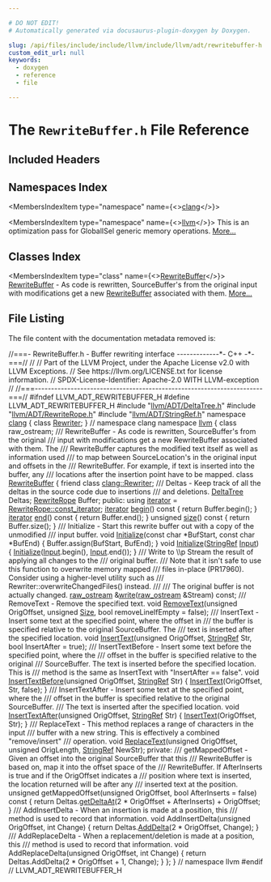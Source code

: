 ```yaml
---

# DO NOT EDIT!
# Automatically generated via docusaurus-plugin-doxygen by Doxygen.

slug: /api/files/include/include/llvm/include/llvm/adt/rewritebuffer-h
custom_edit_url: null
keywords:
  - doxygen
  - reference
  - file

---
```





# The `RewriteBuffer.h` File Reference

<DoxygenPage pluginConfig={pluginConfig}>



## Included Headers

<IncludesList>
<IncludesListItem
  filePath="llvm/ADT/DeltaTree.h"
  permalink="/docs/api/files/include/include/llvm/include/llvm/adt/deltatree-h"
  isLocal="true" />
<IncludesListItem
  filePath="llvm/ADT/RewriteRope.h"
  permalink="/docs/api/files/include/include/llvm/include/llvm/adt/rewriterope-h"
  isLocal="true" />
<IncludesListItem
  filePath="llvm/ADT/StringRef.h"
  permalink="/docs/api/files/include/include/llvm/include/llvm/adt/stringref-h"
  isLocal="true" />
</IncludesList>

## Namespaces Index

<MembersIndex>

<MembersIndexItem
  type="namespace"
  name={<><a href="/docs/api/namespaces/clang">clang</a></>}>
</MembersIndexItem>

<MembersIndexItem
  type="namespace"
  name={<><a href="/docs/api/namespaces/llvm">llvm</a></>}>
This is an optimization pass for GlobalISel generic memory operations. <a href="/docs/api/namespaces/llvm/#details">More...</a>
</MembersIndexItem>

</MembersIndex>

## Classes Index

<MembersIndex>

<MembersIndexItem
  type="class"
  name={<><a href="/docs/api/classes/llvm/rewritebuffer">RewriteBuffer</a></>}>
<a href="/docs/api/classes/llvm/rewritebuffer">RewriteBuffer</a> - As code is rewritten, SourceBuffer&#39;s from the original input with modifications get a new <a href="/docs/api/classes/llvm/rewritebuffer">RewriteBuffer</a> associated with them. <a href="/docs/api/classes/llvm/rewritebuffer/#details">More...</a>
</MembersIndexItem>

</MembersIndex>


## File Listing

The file content with the documentation metadata removed is:

<ProgramListing>

<Link id="l00001" /><CodeLine lineNumber="1"><span class="doxyHighlightComment">//===- RewriteBuffer.h - Buffer rewriting interface -------------&#42;- C++ -&#42;-===//</span></CodeLine>
<Link id="l00002" /><CodeLine lineNumber="2"><span class="doxyHighlightComment">//</span></CodeLine>
<Link id="l00003" /><CodeLine lineNumber="3"><span class="doxyHighlightComment">// Part of the LLVM Project, under the Apache License v2.0 with LLVM Exceptions.</span></CodeLine>
<Link id="l00004" /><CodeLine lineNumber="4"><span class="doxyHighlightComment">// See https://llvm.org/LICENSE.txt for license information.</span></CodeLine>
<Link id="l00005" /><CodeLine lineNumber="5"><span class="doxyHighlightComment">// SPDX-License-Identifier: Apache-2.0 WITH LLVM-exception</span></CodeLine>
<Link id="l00006" /><CodeLine lineNumber="6"><span class="doxyHighlightComment">//</span></CodeLine>
<Link id="l00007" /><CodeLine lineNumber="7"><span class="doxyHighlightComment">//===----------------------------------------------------------------------===//</span></CodeLine>
<Link id="l00008" /><CodeLine lineNumber="8"></CodeLine>
<Link id="l00009" /><CodeLine lineNumber="9"><span class="doxyHighlightPreprocessor">#ifndef LLVM&#95;ADT&#95;REWRITEBUFFER&#95;H</span></CodeLine>
<Link id="l00010" /><CodeLine lineNumber="10"><span class="doxyHighlightPreprocessor">#define LLVM&#95;ADT&#95;REWRITEBUFFER&#95;H</span></CodeLine>
<Link id="l00011" /><CodeLine lineNumber="11"></CodeLine>
<Link id="l00012" /><CodeLine lineNumber="12"><span class="doxyHighlightPreprocessor">#include &quot;<a href="/docs/api/files/include/include/llvm/include/llvm/adt/deltatree-h">llvm/ADT/DeltaTree.h</a>&quot;</span></CodeLine>
<Link id="l00013" /><CodeLine lineNumber="13"><span class="doxyHighlightPreprocessor">#include &quot;<a href="/docs/api/files/include/include/llvm/include/llvm/adt/rewriterope-h">llvm/ADT/RewriteRope.h</a>&quot;</span></CodeLine>
<Link id="l00014" /><CodeLine lineNumber="14"><span class="doxyHighlightPreprocessor">#include &quot;<a href="/docs/api/files/include/include/llvm/include/llvm/adt/stringref-h">llvm/ADT/StringRef.h</a>&quot;</span></CodeLine>
<Link id="l00015" /><CodeLine lineNumber="15"></CodeLine>
<Link id="l00016" /><CodeLine lineNumber="16" lineLink="/docs/api/namespaces/clang"><span class="doxyHighlightKeyword">namespace </span><span class="doxyHighlight"><a href="/docs/api/namespaces/clang">clang</a> &#123;</span></CodeLine>
<Link id="l00017" /><CodeLine lineNumber="17"><span class="doxyHighlightKeyword">class </span><span class="doxyHighlight"><a href="/docs/api/files/lib/lib/codegen/virtregmap-cpp/#a1ad52109a2ff430460c8776286b97b2e">Rewriter</a>;</span></CodeLine>
<Link id="l00018" /><CodeLine lineNumber="18"><span class="doxyHighlight">&#125; </span><span class="doxyHighlightComment">// namespace clang</span></CodeLine>
<Link id="l00019" /><CodeLine lineNumber="19"></CodeLine>
<Link id="l00020" /><CodeLine lineNumber="20"><span class="doxyHighlightKeyword">namespace </span><span class="doxyHighlight"><a href="/docs/api/namespaces/llvm">llvm</a> &#123;</span></CodeLine>
<Link id="l00021" /><CodeLine lineNumber="21"></CodeLine>
<Link id="l00022" /><CodeLine lineNumber="22"><span class="doxyHighlightKeyword">class </span><span class="doxyHighlight">raw&#95;ostream;</span></CodeLine>
<Link id="l00023" /><CodeLine lineNumber="23"></CodeLine>
<Link id="l00024" /><CodeLine lineNumber="24"><span class="doxyHighlightComment">/// RewriteBuffer - As code is rewritten, SourceBuffer&#39;s from the original</span></CodeLine>
<Link id="l00025" /><CodeLine lineNumber="25"><span class="doxyHighlightComment">/// input with modifications get a new RewriteBuffer associated with them.  The</span></CodeLine>
<Link id="l00026" /><CodeLine lineNumber="26"><span class="doxyHighlightComment">/// RewriteBuffer captures the modified text itself as well as information used</span></CodeLine>
<Link id="l00027" /><CodeLine lineNumber="27"><span class="doxyHighlightComment">/// to map between SourceLocation&#39;s in the original input and offsets in the</span></CodeLine>
<Link id="l00028" /><CodeLine lineNumber="28"><span class="doxyHighlightComment">/// RewriteBuffer.  For example, if text is inserted into the buffer, any</span></CodeLine>
<Link id="l00029" /><CodeLine lineNumber="29"><span class="doxyHighlightComment">/// locations after the insertion point have to be mapped.</span></CodeLine>
<Link id="l00030" /><CodeLine lineNumber="30" lineLink="/docs/api/classes/llvm/rewritebuffer"><span class="doxyHighlightKeyword">class </span><span class="doxyHighlight"><a href="/docs/api/classes/llvm/rewritebuffer">RewriteBuffer</a> &#123;</span></CodeLine>
<Link id="l00031" /><CodeLine lineNumber="31" lineLink="/docs/api/classes/llvm/rewritebuffer/#a6858b60c9b365d29f2cea3e024bf8e62"><span class="doxyHighlight">  </span><span class="doxyHighlightKeyword">friend</span><span class="doxyHighlight"> </span><span class="doxyHighlightKeyword">class </span><span class="doxyHighlight"><a href="/docs/api/classes/llvm/rewritebuffer/#a6858b60c9b365d29f2cea3e024bf8e62">clang::Rewriter</a>;</span></CodeLine>
<Link id="l00032" /><CodeLine lineNumber="32"></CodeLine>
<Link id="l00033" /><CodeLine lineNumber="33"><span class="doxyHighlightComment">  /// Deltas - Keep track of all the deltas in the source code due to insertions</span></CodeLine>
<Link id="l00034" /><CodeLine lineNumber="34"><span class="doxyHighlightComment">  /// and deletions.</span></CodeLine>
<Link id="l00035" /><CodeLine lineNumber="35"><span class="doxyHighlight">  <a href="/docs/api/classes/llvm/deltatree">DeltaTree</a> Deltas;</span></CodeLine>
<Link id="l00036" /><CodeLine lineNumber="36"></CodeLine>
<Link id="l00037" /><CodeLine lineNumber="37"><span class="doxyHighlight">  <a href="/docs/api/classes/llvm/rewriterope">RewriteRope</a> Buffer;</span></CodeLine>
<Link id="l00038" /><CodeLine lineNumber="38"></CodeLine>
<Link id="l00039" /><CodeLine lineNumber="39"><span class="doxyHighlightKeyword">public</span><span class="doxyHighlight">:</span></CodeLine>
<Link id="l00040" /><CodeLine lineNumber="40" lineLink="/docs/api/classes/llvm/rewritebuffer/#ab672c063a54889c173d84d3ef5e40942"><span class="doxyHighlight">  </span><span class="doxyHighlightKeyword">using </span><span class="doxyHighlight"><a href="/docs/api/classes/llvm/rewritebuffer/#ab672c063a54889c173d84d3ef5e40942">iterator</a> = <a href="/docs/api/classes/llvm/rewriterope/#aae0632a23e919ec6285c0cd7e7839ce5">RewriteRope::const&#95;iterator</a>;</span></CodeLine>
<Link id="l00041" /><CodeLine lineNumber="41"></CodeLine>
<Link id="l00042" /><CodeLine lineNumber="42" lineLink="/docs/api/classes/llvm/rewritebuffer/#a856895feec13424f426516cba22ec8df"><span class="doxyHighlight">  <a href="/docs/api/classes/llvm/rewritebuffer/#ab672c063a54889c173d84d3ef5e40942">iterator</a> <a href="/docs/api/classes/llvm/rewritebuffer/#a856895feec13424f426516cba22ec8df">begin</a>()</span><span class="doxyHighlightKeyword"> const </span><span class="doxyHighlight">&#123; </span><span class="doxyHighlightKeywordFlow">return</span><span class="doxyHighlight"> Buffer.begin(); &#125;</span></CodeLine>
<Link id="l00043" /><CodeLine lineNumber="43" lineLink="/docs/api/classes/llvm/rewritebuffer/#a0f93f5b96aae17e8e801734dd13f3ea6"><span class="doxyHighlight">  <a href="/docs/api/classes/llvm/rewritebuffer/#ab672c063a54889c173d84d3ef5e40942">iterator</a> <a href="/docs/api/classes/llvm/rewritebuffer/#a0f93f5b96aae17e8e801734dd13f3ea6">end</a>()</span><span class="doxyHighlightKeyword"> const </span><span class="doxyHighlight">&#123; </span><span class="doxyHighlightKeywordFlow">return</span><span class="doxyHighlight"> Buffer.end(); &#125;</span></CodeLine>
<Link id="l00044" /><CodeLine lineNumber="44" lineLink="/docs/api/classes/llvm/rewritebuffer/#a4b6a74c2bda71f4a5184e57239c3bda4"><span class="doxyHighlight">  </span><span class="doxyHighlightKeywordType">unsigned</span><span class="doxyHighlight"> <a href="/docs/api/classes/llvm/rewritebuffer/#a4b6a74c2bda71f4a5184e57239c3bda4">size</a>()</span><span class="doxyHighlightKeyword"> const </span><span class="doxyHighlight">&#123; </span><span class="doxyHighlightKeywordFlow">return</span><span class="doxyHighlight"> Buffer.size(); &#125;</span></CodeLine>
<Link id="l00045" /><CodeLine lineNumber="45"></CodeLine>
<Link id="l00046" /><CodeLine lineNumber="46"><span class="doxyHighlightComment">  /// Initialize - Start this rewrite buffer out with a copy of the unmodified</span></CodeLine>
<Link id="l00047" /><CodeLine lineNumber="47"><span class="doxyHighlightComment">  /// input buffer.</span></CodeLine>
<Link id="l00048" /><CodeLine lineNumber="48" lineLink="/docs/api/classes/llvm/rewritebuffer/#aad911b0b688a9a92ea8ef85f80cfa9c1"><span class="doxyHighlight">  </span><span class="doxyHighlightKeywordType">void</span><span class="doxyHighlight"> <a href="/docs/api/classes/llvm/rewritebuffer/#aad911b0b688a9a92ea8ef85f80cfa9c1">Initialize</a>(</span><span class="doxyHighlightKeyword">const</span><span class="doxyHighlight"> </span><span class="doxyHighlightKeywordType">char</span><span class="doxyHighlight"> &#42;BufStart, </span><span class="doxyHighlightKeyword">const</span><span class="doxyHighlight"> </span><span class="doxyHighlightKeywordType">char</span><span class="doxyHighlight"> &#42;BufEnd) &#123;</span></CodeLine>
<Link id="l00049" /><CodeLine lineNumber="49"><span class="doxyHighlight">    Buffer.assign(BufStart, BufEnd);</span></CodeLine>
<Link id="l00050" /><CodeLine lineNumber="50"><span class="doxyHighlight">  &#125;</span></CodeLine>
<Link id="l00051" /><CodeLine lineNumber="51" lineLink="/docs/api/classes/llvm/rewritebuffer/#acc1e891f99ade3d225acd7c67cb41522"><span class="doxyHighlight">  </span><span class="doxyHighlightKeywordType">void</span><span class="doxyHighlight"> <a href="/docs/api/classes/llvm/rewritebuffer/#acc1e891f99ade3d225acd7c67cb41522">Initialize</a>(<a href="/docs/api/classes/llvm/stringref">StringRef</a> <a href="/docs/api/classes/input">Input</a>) &#123; <a href="/docs/api/classes/llvm/rewritebuffer/#acc1e891f99ade3d225acd7c67cb41522">Initialize</a>(<a href="/docs/api/classes/input">Input</a>.begin(), <a href="/docs/api/classes/input">Input</a>.end()); &#125;</span></CodeLine>
<Link id="l00052" /><CodeLine lineNumber="52"></CodeLine>
<Link id="l00053" /><CodeLine lineNumber="53"><span class="doxyHighlightComment">  /// Write to \\p Stream the result of applying all changes to the</span></CodeLine>
<Link id="l00054" /><CodeLine lineNumber="54"><span class="doxyHighlightComment">  /// original buffer.</span></CodeLine>
<Link id="l00055" /><CodeLine lineNumber="55"><span class="doxyHighlightComment">  /// Note that it isn&#39;t safe to use this function to overwrite memory mapped</span></CodeLine>
<Link id="l00056" /><CodeLine lineNumber="56"><span class="doxyHighlightComment">  /// files in-place (PR17960). Consider using a higher-level utility such as</span></CodeLine>
<Link id="l00057" /><CodeLine lineNumber="57"><span class="doxyHighlightComment">  /// Rewriter::overwriteChangedFiles() instead.</span></CodeLine>
<Link id="l00058" /><CodeLine lineNumber="58"><span class="doxyHighlightComment">  ///</span></CodeLine>
<Link id="l00059" /><CodeLine lineNumber="59"><span class="doxyHighlightComment">  /// The original buffer is not actually changed.</span></CodeLine>
<Link id="l00060" /><CodeLine lineNumber="60"><span class="doxyHighlight">  <a href="/docs/api/classes/llvm/raw-ostream">raw&#95;ostream</a> &amp;<a href="/docs/api/classes/llvm/rewritebuffer/#a0b72d3db59db1731c63217c291929ced">write</a>(<a href="/docs/api/classes/llvm/raw-ostream">raw&#95;ostream</a> &amp;Stream) </span><span class="doxyHighlightKeyword">const</span><span class="doxyHighlight">;</span></CodeLine>
<Link id="l00061" /><CodeLine lineNumber="61"></CodeLine>
<Link id="l00062" /><CodeLine lineNumber="62"><span class="doxyHighlightComment">  /// RemoveText - Remove the specified text.</span></CodeLine>
<Link id="l00063" /><CodeLine lineNumber="63"><span class="doxyHighlight">  </span><span class="doxyHighlightKeywordType">void</span><span class="doxyHighlight"> <a href="/docs/api/classes/llvm/rewritebuffer/#a08eea0e9e695bc7d1e025b211aebeae9">RemoveText</a>(</span><span class="doxyHighlightKeywordType">unsigned</span><span class="doxyHighlight"> OrigOffset, </span><span class="doxyHighlightKeywordType">unsigned</span><span class="doxyHighlight"> <a href="/docs/api/files/lib/lib/analysis/inlineorder-cpp/#a7ee6f0cb51c3b9056199e9a0001fe8c3a6f6cb72d544962fa333e2e34ce64f719">Size</a>,</span></CodeLine>
<Link id="l00064" /><CodeLine lineNumber="64"><span class="doxyHighlight">                  </span><span class="doxyHighlightKeywordType">bool</span><span class="doxyHighlight"> removeLineIfEmpty = </span><span class="doxyHighlightKeyword">false</span><span class="doxyHighlight">);</span></CodeLine>
<Link id="l00065" /><CodeLine lineNumber="65"></CodeLine>
<Link id="l00066" /><CodeLine lineNumber="66"><span class="doxyHighlightComment">  /// InsertText - Insert some text at the specified point, where the offset in</span></CodeLine>
<Link id="l00067" /><CodeLine lineNumber="67"><span class="doxyHighlightComment">  /// the buffer is specified relative to the original SourceBuffer.  The</span></CodeLine>
<Link id="l00068" /><CodeLine lineNumber="68"><span class="doxyHighlightComment">  /// text is inserted after the specified location.</span></CodeLine>
<Link id="l00069" /><CodeLine lineNumber="69"><span class="doxyHighlight">  </span><span class="doxyHighlightKeywordType">void</span><span class="doxyHighlight"> <a href="/docs/api/classes/llvm/rewritebuffer/#a3b5f8de8f5f0ee46177d2cf2281ea475">InsertText</a>(</span><span class="doxyHighlightKeywordType">unsigned</span><span class="doxyHighlight"> OrigOffset, <a href="/docs/api/classes/llvm/stringref">StringRef</a> Str, </span><span class="doxyHighlightKeywordType">bool</span><span class="doxyHighlight"> InsertAfter = </span><span class="doxyHighlightKeyword">true</span><span class="doxyHighlight">);</span></CodeLine>
<Link id="l00070" /><CodeLine lineNumber="70"></CodeLine>
<Link id="l00071" /><CodeLine lineNumber="71"><span class="doxyHighlightComment">  /// InsertTextBefore - Insert some text before the specified point, where the</span></CodeLine>
<Link id="l00072" /><CodeLine lineNumber="72"><span class="doxyHighlightComment">  /// offset in the buffer is specified relative to the original</span></CodeLine>
<Link id="l00073" /><CodeLine lineNumber="73"><span class="doxyHighlightComment">  /// SourceBuffer. The text is inserted before the specified location.  This is</span></CodeLine>
<Link id="l00074" /><CodeLine lineNumber="74"><span class="doxyHighlightComment">  /// method is the same as InsertText with &quot;InsertAfter == false&quot;.</span></CodeLine>
<Link id="l00075" /><CodeLine lineNumber="75" lineLink="/docs/api/classes/llvm/rewritebuffer/#a4c5e6f816e760c0e7299045e9143c072"><span class="doxyHighlight">  </span><span class="doxyHighlightKeywordType">void</span><span class="doxyHighlight"> <a href="/docs/api/classes/llvm/rewritebuffer/#a4c5e6f816e760c0e7299045e9143c072">InsertTextBefore</a>(</span><span class="doxyHighlightKeywordType">unsigned</span><span class="doxyHighlight"> OrigOffset, <a href="/docs/api/classes/llvm/stringref">StringRef</a> Str) &#123;</span></CodeLine>
<Link id="l00076" /><CodeLine lineNumber="76"><span class="doxyHighlight">    <a href="/docs/api/classes/llvm/rewritebuffer/#a3b5f8de8f5f0ee46177d2cf2281ea475">InsertText</a>(OrigOffset, Str, </span><span class="doxyHighlightKeyword">false</span><span class="doxyHighlight">);</span></CodeLine>
<Link id="l00077" /><CodeLine lineNumber="77"><span class="doxyHighlight">  &#125;</span></CodeLine>
<Link id="l00078" /><CodeLine lineNumber="78"></CodeLine>
<Link id="l00079" /><CodeLine lineNumber="79"><span class="doxyHighlightComment">  /// InsertTextAfter - Insert some text at the specified point, where the</span></CodeLine>
<Link id="l00080" /><CodeLine lineNumber="80"><span class="doxyHighlightComment">  /// offset in the buffer is specified relative to the original SourceBuffer.</span></CodeLine>
<Link id="l00081" /><CodeLine lineNumber="81"><span class="doxyHighlightComment">  /// The text is inserted after the specified location.</span></CodeLine>
<Link id="l00082" /><CodeLine lineNumber="82" lineLink="/docs/api/classes/llvm/rewritebuffer/#afd5c73017f12ea37edde955b7ddc07ba"><span class="doxyHighlight">  </span><span class="doxyHighlightKeywordType">void</span><span class="doxyHighlight"> <a href="/docs/api/classes/llvm/rewritebuffer/#afd5c73017f12ea37edde955b7ddc07ba">InsertTextAfter</a>(</span><span class="doxyHighlightKeywordType">unsigned</span><span class="doxyHighlight"> OrigOffset, <a href="/docs/api/classes/llvm/stringref">StringRef</a> Str) &#123;</span></CodeLine>
<Link id="l00083" /><CodeLine lineNumber="83"><span class="doxyHighlight">    <a href="/docs/api/classes/llvm/rewritebuffer/#a3b5f8de8f5f0ee46177d2cf2281ea475">InsertText</a>(OrigOffset, Str);</span></CodeLine>
<Link id="l00084" /><CodeLine lineNumber="84"><span class="doxyHighlight">  &#125;</span></CodeLine>
<Link id="l00085" /><CodeLine lineNumber="85"></CodeLine>
<Link id="l00086" /><CodeLine lineNumber="86"><span class="doxyHighlightComment">  /// ReplaceText - This method replaces a range of characters in the input</span></CodeLine>
<Link id="l00087" /><CodeLine lineNumber="87"><span class="doxyHighlightComment">  /// buffer with a new string.  This is effectively a combined &quot;remove/insert&quot;</span></CodeLine>
<Link id="l00088" /><CodeLine lineNumber="88"><span class="doxyHighlightComment">  /// operation.</span></CodeLine>
<Link id="l00089" /><CodeLine lineNumber="89"><span class="doxyHighlight">  </span><span class="doxyHighlightKeywordType">void</span><span class="doxyHighlight"> <a href="/docs/api/classes/llvm/rewritebuffer/#af4da15ad7c70b2c9ac934adf213819f7">ReplaceText</a>(</span><span class="doxyHighlightKeywordType">unsigned</span><span class="doxyHighlight"> OrigOffset, </span><span class="doxyHighlightKeywordType">unsigned</span><span class="doxyHighlight"> OrigLength, <a href="/docs/api/classes/llvm/stringref">StringRef</a> NewStr);</span></CodeLine>
<Link id="l00090" /><CodeLine lineNumber="90"></CodeLine>
<Link id="l00091" /><CodeLine lineNumber="91"><span class="doxyHighlightKeyword">private</span><span class="doxyHighlight">:</span></CodeLine>
<Link id="l00092" /><CodeLine lineNumber="92"><span class="doxyHighlightComment">  /// getMappedOffset - Given an offset into the original SourceBuffer that this</span></CodeLine>
<Link id="l00093" /><CodeLine lineNumber="93"><span class="doxyHighlightComment">  /// RewriteBuffer is based on, map it into the offset space of the</span></CodeLine>
<Link id="l00094" /><CodeLine lineNumber="94"><span class="doxyHighlightComment">  /// RewriteBuffer.  If AfterInserts is true and if the OrigOffset indicates a</span></CodeLine>
<Link id="l00095" /><CodeLine lineNumber="95"><span class="doxyHighlightComment">  /// position where text is inserted, the location returned will be after any</span></CodeLine>
<Link id="l00096" /><CodeLine lineNumber="96"><span class="doxyHighlightComment">  /// inserted text at the position.</span></CodeLine>
<Link id="l00097" /><CodeLine lineNumber="97"><span class="doxyHighlight">  </span><span class="doxyHighlightKeywordType">unsigned</span><span class="doxyHighlight"> getMappedOffset(</span><span class="doxyHighlightKeywordType">unsigned</span><span class="doxyHighlight"> OrigOffset,</span></CodeLine>
<Link id="l00098" /><CodeLine lineNumber="98"><span class="doxyHighlight">                           </span><span class="doxyHighlightKeywordType">bool</span><span class="doxyHighlight"> AfterInserts = </span><span class="doxyHighlightKeyword">false</span><span class="doxyHighlight">)</span><span class="doxyHighlightKeyword"> const </span><span class="doxyHighlight">&#123;</span></CodeLine>
<Link id="l00099" /><CodeLine lineNumber="99"><span class="doxyHighlight">    </span><span class="doxyHighlightKeywordFlow">return</span><span class="doxyHighlight"> Deltas.<a href="/docs/api/classes/llvm/deltatree/#a9d2add1ca152069aa7cd796d3e7c552e">getDeltaAt</a>(2 &#42; OrigOffset + AfterInserts) + OrigOffset;</span></CodeLine>
<Link id="l00100" /><CodeLine lineNumber="100"><span class="doxyHighlight">  &#125;</span></CodeLine>
<Link id="l00101" /><CodeLine lineNumber="101"></CodeLine>
<Link id="l00102" /><CodeLine lineNumber="102"><span class="doxyHighlightComment">  /// AddInsertDelta - When an insertion is made at a position, this</span></CodeLine>
<Link id="l00103" /><CodeLine lineNumber="103"><span class="doxyHighlightComment">  /// method is used to record that information.</span></CodeLine>
<Link id="l00104" /><CodeLine lineNumber="104"><span class="doxyHighlight">  </span><span class="doxyHighlightKeywordType">void</span><span class="doxyHighlight"> AddInsertDelta(</span><span class="doxyHighlightKeywordType">unsigned</span><span class="doxyHighlight"> OrigOffset, </span><span class="doxyHighlightKeywordType">int</span><span class="doxyHighlight"> Change) &#123;</span></CodeLine>
<Link id="l00105" /><CodeLine lineNumber="105"><span class="doxyHighlight">    </span><span class="doxyHighlightKeywordFlow">return</span><span class="doxyHighlight"> Deltas.<a href="/docs/api/classes/llvm/deltatree/#a65b2200df7c029fc766e3486c6629ae5">AddDelta</a>(2 &#42; OrigOffset, Change);</span></CodeLine>
<Link id="l00106" /><CodeLine lineNumber="106"><span class="doxyHighlight">  &#125;</span></CodeLine>
<Link id="l00107" /><CodeLine lineNumber="107"></CodeLine>
<Link id="l00108" /><CodeLine lineNumber="108"><span class="doxyHighlightComment">  /// AddReplaceDelta - When a replacement/deletion is made at a position, this</span></CodeLine>
<Link id="l00109" /><CodeLine lineNumber="109"><span class="doxyHighlightComment">  /// method is used to record that information.</span></CodeLine>
<Link id="l00110" /><CodeLine lineNumber="110"><span class="doxyHighlight">  </span><span class="doxyHighlightKeywordType">void</span><span class="doxyHighlight"> AddReplaceDelta(</span><span class="doxyHighlightKeywordType">unsigned</span><span class="doxyHighlight"> OrigOffset, </span><span class="doxyHighlightKeywordType">int</span><span class="doxyHighlight"> Change) &#123;</span></CodeLine>
<Link id="l00111" /><CodeLine lineNumber="111"><span class="doxyHighlight">    </span><span class="doxyHighlightKeywordFlow">return</span><span class="doxyHighlight"> Deltas.AddDelta(2 &#42; OrigOffset + 1, Change);</span></CodeLine>
<Link id="l00112" /><CodeLine lineNumber="112"><span class="doxyHighlight">  &#125;</span></CodeLine>
<Link id="l00113" /><CodeLine lineNumber="113"><span class="doxyHighlight">&#125;;</span></CodeLine>
<Link id="l00114" /><CodeLine lineNumber="114"></CodeLine>
<Link id="l00115" /><CodeLine lineNumber="115"><span class="doxyHighlight">&#125; </span><span class="doxyHighlightComment">// namespace llvm</span></CodeLine>
<Link id="l00116" /><CodeLine lineNumber="116"></CodeLine>
<Link id="l00117" /><CodeLine lineNumber="117"><span class="doxyHighlightPreprocessor">#endif </span><span class="doxyHighlightComment">// LLVM&#95;ADT&#95;REWRITEBUFFER&#95;H</span></CodeLine>

</ProgramListing>


</DoxygenPage>
